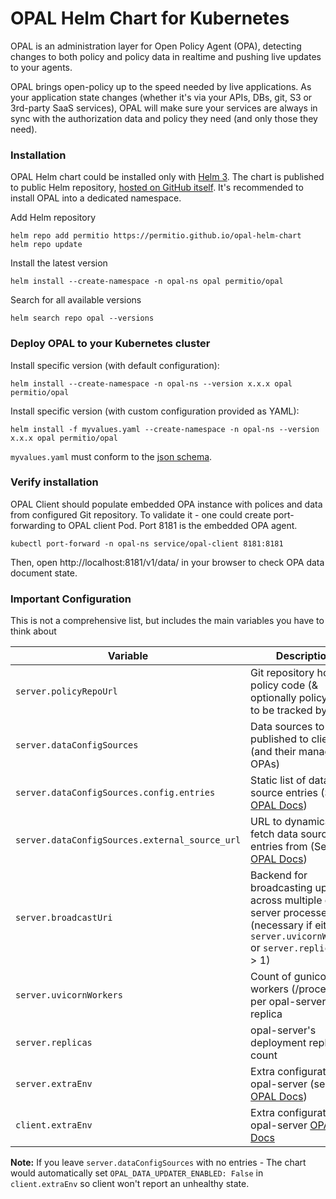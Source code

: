 # OPAL Helm Chart for Kubernetes

OPAL is an administration layer for Open Policy Agent (OPA), detecting changes to both policy and policy data in realtime
and pushing live updates to your agents.

OPAL brings open-policy up to the speed needed by live applications. As your application state changes
(whether it's via your APIs, DBs, git, S3 or 3rd-party SaaS services), OPAL will make sure your services are
always in sync with the authorization data and policy they need (and only those they need).

### Installation

OPAL Helm chart could be installed only with [Helm 3](https://helm.sh/docs/).
The chart is published to public Helm repository, [hosted on GitHub itself](https://permitio.github.io/opal-helm-chart/). It's recommended to install OPAL into a dedicated namespace.

Add Helm repository

```
helm repo add permitio https://permitio.github.io/opal-helm-chart
helm repo update
```

Install the latest version

```
helm install --create-namespace -n opal-ns opal permitio/opal
```

Search for all available versions

```
helm search repo opal --versions
```

### Deploy OPAL to your Kubernetes cluster

Install specific version (with default configuration):

```
helm install --create-namespace -n opal-ns --version x.x.x opal permitio/opal
```

Install specific version (with custom configuration provided as YAML):

```
helm install -f myvalues.yaml --create-namespace -n opal-ns --version x.x.x opal permitio/opal
```

`myvalues.yaml` must conform to the [json schema](https://raw.githubusercontent.com/permitio/opal-helm-chart/master/values.schema.json).

### Verify installation

OPAL Client should populate embedded OPA instance with polices and data from configured Git repository.
To validate it - one could create port-forwarding to OPAL client Pod. Port 8181 is the embedded OPA agent.

```
kubectl port-forward -n opal-ns service/opal-client 8181:8181
```

Then, open http://localhost:8181/v1/data/ in your browser to check OPA data document state.

### Important Configuration

This is not a comprehensive list, but includes the main variables you have to think about

| Variable                                       | Description                                                                                                                                      |
| ---------------------------------------------- | ------------------------------------------------------------------------------------------------------------------------------------------------ |
| `server.policyRepoUrl`                         | Git repository holding policy code (& optionally policy data) to be tracked by OPAL                                                              |
| `server.dataConfigSources`                     | Data sources to be published to clients (and their managed OPAs)                                                                                 |
| `server.dataConfigSources.config.entries`      | Static list of data source entries (See [OPAL Docs](https://docs.opal.ac/getting-started/running-opal/run-opal-server/data-sources))             |
| `server.dataConfigSources.external_source_url` | URL to dynamically fetch data sources entries from (See [OPAL Docs](https://docs.opal.ac/tutorials/configure_external_data_sources))             |
| `server.broadcastUri`                          | Backend for broadcasting updates across multiple opal-server processes (necessary if either `server.uvicornWorkers` or `server.replicas` is > 1) |
| `server.uvicornWorkers`                        | Count of gunicorn workers (/processes) per opal-server replica                                                                                   |
| `server.replicas`                              | opal-server's deployment replica count                                                                                                           |
| `server.extraEnv`                              | Extra configuration for opal-server (see [OPAL Docs](https://docs.opal.ac/tutorials/configure_opal))                                             |
| `client.extraEnv`                              | Extra configuration for opal-server [OPAL Docs](https://docs.opal.ac/tutorials/configure_opal)                                                   |

**Note:** If you leave `server.dataConfigSources` with no entries - The chart would automatically set `OPAL_DATA_UPDATER_ENABLED: False` in `client.extraEnv` so client won't report an unhealthy state.
